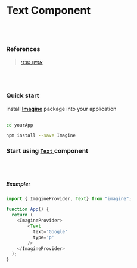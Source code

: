 
<Meta title="Atoms/Text/Document" />

# Text Component

<br />
<br />

### References

> [אפיון טכני](https://confprod:8443/display/DIG/ImagineProvider)

<br />
<br />

### Quick start

install <u>**Imagine**</u> package into your application

```bash

cd yourApp

npm install --save Imagine
```

### Start using <u>`Text` </u> component

<br />
<br />

##### Example:

```javascript
import { ImagineProvider, Text} from "imagine";

function App() {
  return (
    <ImagineProvider>
        <Text
          text='Google'
          type='p'
        />
    </ImagineProvider>
  );
}
```
